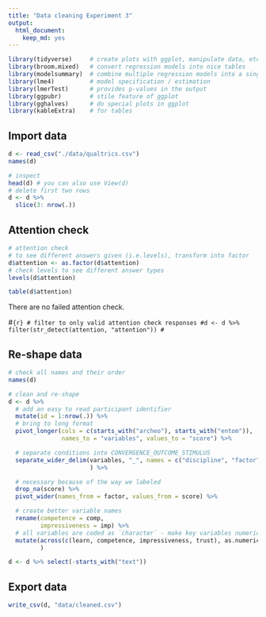 ```yaml
---
title: "Data cleaning Experiment 3"
output: 
  html_document: 
    keep_md: yes
---
```


```r
library(tidyverse)     # create plots with ggplot, manipulate data, etc.
library(broom.mixed)   # convert regression models into nice tables
library(modelsummary)  # combine multiple regression models into a single table
library(lme4)          # model specification / estimation 
library(lmerTest)      # provides p-values in the output
library(ggpubr)        # stile feature of ggplot
library(gghalves)      # do special plots in ggplot
library(kableExtra)    # for tables
```

## Import data
```r
d <- read_csv("./data/qualtrics.csv")
names(d)
```

```r
# inspect
head(d) # you can also use View(d)
# delete first two rows
d <- d %>% 
  slice(3: nrow(.)) 
```

## Attention check
```r
# attention check
# to see different answers given (i.e.levels), transform into factor
d$attention <- as.factor(d$attention)
# check levels to see different answer types
levels(d$attention) 

table(d$attention)
```

There are no failed attention check. 

#```{r}
# filter to only valid attention check responses
#d <- d %>% filter(str_detect(attention, "attention"))
#```

## Re-shape data

```r
# check all names and their order
names(d)
```


```r
# clean and re-shape
d <- d %>% 
  # add an easy to read participant identifier
  mutate(id = 1:nrow(.)) %>% 
  # bring to long format
  pivot_longer(cols = c(starts_with("archeo"), starts_with("entom")), 
               names_to = "variables", values_to = "score") %>%

  # separate conditions into CONVERGENCE_OUTCOME_STIMULUS
  separate_wider_delim(variables, "_", names = c("discipline", "factor")
                       ) %>% 

  # necessary because of the way we labeled
  drop_na(score) %>% 
  pivot_wider(names_from = factor, values_from = score) %>% 

  # create better variable names
  rename(competence = comp, 
         impressiveness = imp) %>% 
  # all variables are coded as `character` - make key variables numeric
  mutate(across(c(learn, competence, impressiveness, trust), as.numeric)
         ) 
```  

```r
d <- d %>% select(-starts_with("text"))
```

## Export data

```r
write_csv(d, "data/cleaned.csv")
```